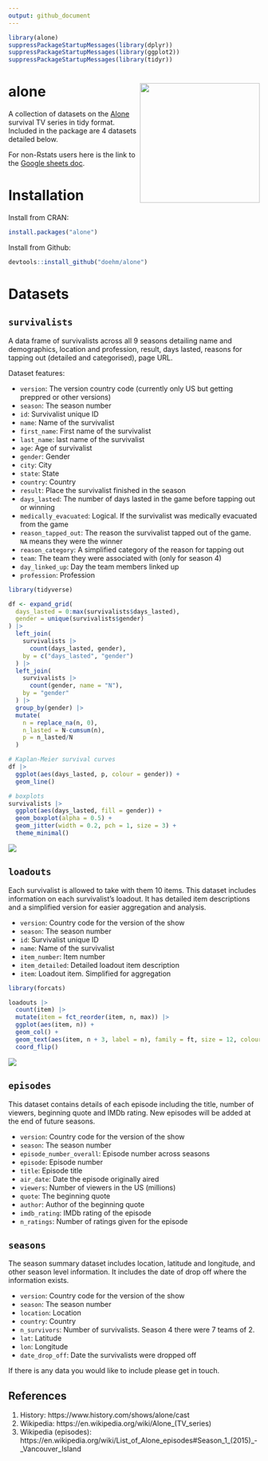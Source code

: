 ```yaml
---
output: github_document
---
```


```r
library(alone)
suppressPackageStartupMessages(library(dplyr))
suppressPackageStartupMessages(library(ggplot2))
suppressPackageStartupMessages(library(tidyr))
```

# alone <img src='dev/hex/hex.png' align="right" height="240" />

A collection of datasets on the [Alone](https://www.history.com/shows/alone) survival TV series in tidy format. Included in the package are 4 datasets detailed below. 

For non-Rstats users here is the link to the [Google sheets doc](https://docs.google.com/spreadsheets/d/1-ZGasLGFVv6t50cOOhcA0SW68jdBIASTh3KFA2o1PQY/edit?usp=sharing).

# Installation

Install from CRAN:

```r
install.packages("alone")
```

Install from Github:
  
```r
devtools::install_github("doehm/alone")
```

# Datasets

## `survivalists`

A data frame of survivalists across all 9 seasons detailing name and demographics, location and profession, result, days lasted, reasons for tapping out (detailed and categorised), page URL.

Dataset features:

* `version`: The version country code (currently only US but getting preppred or other versions)
* `season`: The season number
* `id`: Survivalist unique ID
* `name`: Name of the survivalist
* `first_name`: First name of the survivalist
* `last_name`: last name of the survivalist
* `age`: Age of survivalist
* `gender`: Gender
* `city`: City
* `state`: State
* `country`: Country
* `result`: Place the survivalist finished in the season
* `days_lasted`: The number of days lasted in the game before tapping out or winning
* `medically_evacuated`: Logical. If the survivalist was medically evacuated from the game
* `reason_tapped_out`: The reason the survivalist tapped out of the game. `NA` means they were the winner
* `reason_category`: A simplified category of the reason for tapping out
* `team`: The team they were associated with (only for season 4)
* `day_linked_up`: Day the team members linked up
* `profession`: Profession



```r
library(tidyverse)

df <- expand_grid(
  days_lasted = 0:max(survivalists$days_lasted),
  gender = unique(survivalists$gender)
) |> 
  left_join(
    survivalists |> 
      count(days_lasted, gender),
    by = c("days_lasted", "gender")
  ) |> 
  left_join(
    survivalists |> 
      count(gender, name = "N"),
    by = "gender"
  ) |> 
  group_by(gender) |> 
  mutate(
    n = replace_na(n, 0),
    n_lasted = N-cumsum(n),
    p = n_lasted/N
  ) 

# Kaplan-Meier survival curves
df |> 
  ggplot(aes(days_lasted, p, colour = gender)) +
  geom_line() 

# boxplots
survivalists |> 
  ggplot(aes(days_lasted, fill = gender)) +
  geom_boxplot(alpha = 0.5) +
  geom_jitter(width = 0.2, pch = 1, size = 3) +
  theme_minimal()

```


<img src='dev/hex/gender-km.png'>
  
## `loadouts`
  
Each survivalist is allowed to take with them 10 items. This dataset includes information on each survivalist's loadout. It has detailed item descriptions and a simplified version for easier aggregation and analysis.

* `version`: Country code for the version of the show
* `season`: The season number
* `id`: Survivalist unique ID
* `name`: Name of the survivalist
* `item_number`: Item number
* `item_detailed`: Detailed loadout item description
* `item`: Loadout item. Simplified for aggregation

```r
library(forcats)

loadouts |>
  count(item) |>
  mutate(item = fct_reorder(item, n, max)) |>
  ggplot(aes(item, n)) +
  geom_col() +
  geom_text(aes(item, n + 3, label = n), family = ft, size = 12, colour = txt) +
  coord_flip()
```

<img src='dev/images/items.png'>

## `episodes`

This dataset contains details of each episode including the title, number of viewers, beginning quote and IMDb rating. New episodes will be added at the end of future seasons.

* `version`: Country code for the version of the show
* `season`: The season number
* `episode_number_overall`: Episode number across seasons
* `episode`: Episode number
* `title`: Episode title
* `air_date`: Date the episode originally aired
* `viewers`: Number of viewers in the US (millions)
* `quote`: The beginning quote
* `author`: Author of the beginning quote
* `imdb_rating`: IMDb rating of the episode
* `n_ratings`: Number of ratings given for the episode

## `seasons`

The season summary dataset includes location, latitude and longitude, and other season level information. It includes the date of drop off where the information exists.

* `version`: Country code for the version of the show
* `season`: The season number
* `location`: Location
* `country`: Country
* `n_survivors`: Number of survivalists. Season 4 there were 7 teams of 2.
* `lat`: Latitude
* `lon`: Longitude
* `date_drop_off`: Date the survivalists were dropped off

If there is any data you would like to include please get in touch.

## References

1. History: https://www.history.com/shows/alone/cast
2. Wikipedia: https://en.wikipedia.org/wiki/Alone_(TV_series)
3. Wikipedia (episodes): https://en.wikipedia.org/wiki/List_of_Alone_episodes#Season_1_(2015)_-_Vancouver_Island

